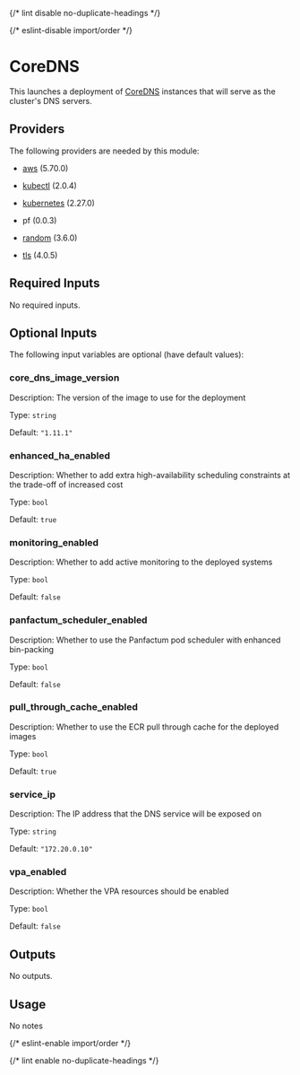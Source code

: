 
{/* lint disable no-duplicate-headings */}

{/* eslint-disable import/order */}

<ModuleHeader name="kube_core_dns" sourceHref="https://github.com/Panfactum/stack/tree/__PANFACTUM_VERSION_MAIN__/packages/infrastructure/kube_core_dns" status="stable" type="direct" />

# CoreDNS

This launches a deployment of [CoreDNS](https://coredns.io/) instances that will serve as the cluster's DNS servers.

## Providers

The following providers are needed by this module:

* [aws](https://registry.terraform.io/providers/hashicorp/aws/5.70.0/docs) (5.70.0)

* [kubectl](https://registry.terraform.io/providers/alekc/kubectl/2.0.4/docs) (2.0.4)

* [kubernetes](https://registry.terraform.io/providers/hashicorp/kubernetes/2.27.0/docs) (2.27.0)

* pf (0.0.3)

* [random](https://registry.terraform.io/providers/hashicorp/random/3.6.0/docs) (3.6.0)

* [tls](https://registry.terraform.io/providers/hashicorp/tls/4.0.5/docs) (4.0.5)

## Required Inputs

No required inputs.

## Optional Inputs

The following input variables are optional (have default values):

### core\_dns\_image\_version

Description: The version of the image to use for the deployment

Type: `string`

Default: `"1.11.1"`

### enhanced\_ha\_enabled

Description: Whether to add extra high-availability scheduling constraints at the trade-off of increased cost

Type: `bool`

Default: `true`

### monitoring\_enabled

Description: Whether to add active monitoring to the deployed systems

Type: `bool`

Default: `false`

### panfactum\_scheduler\_enabled

Description: Whether to use the Panfactum pod scheduler with enhanced bin-packing

Type: `bool`

Default: `false`

### pull\_through\_cache\_enabled

Description: Whether to use the ECR pull through cache for the deployed images

Type: `bool`

Default: `true`

### service\_ip

Description: The IP address that the DNS service will be exposed on

Type: `string`

Default: `"172.20.0.10"`

### vpa\_enabled

Description: Whether the VPA resources should be enabled

Type: `bool`

Default: `false`

## Outputs

No outputs.

## Usage

No notes

{/* eslint-enable import/order */}

{/* lint enable no-duplicate-headings */}

